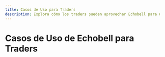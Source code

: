 ```yaml
---
title: Casos de Uso para Traders
description: Explora cómo los traders pueden aprovechar Echobell para un rendimiento óptimo.
---
```


# Casos de Uso de Echobell para Traders

<Cards>
  <Card
    href="/docs/trader/tradingview"
    title="Integración con TradingView"
    description="Integra TradingView con Echobell para obtener mejores perspectivas de trading."
  />
</Cards>

